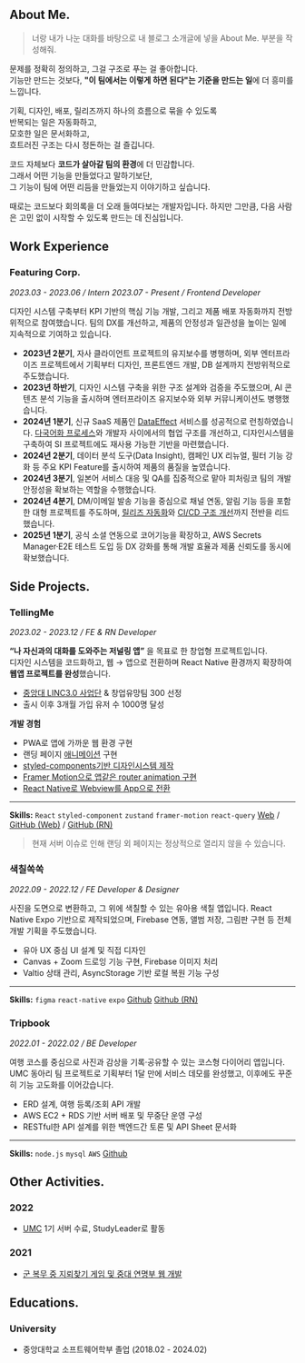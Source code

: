 
## About Me.

> 너랑 내가 나눈 대화를 바탕으로 내 블로그 소개글에 넣을 About Me. 부분을 작성해줘.

문제를 정확히 정의하고, 그걸 구조로 푸는 걸 좋아합니다.  
기능만 만드는 것보다, **"이 팀에서는 이렇게 하면 된다"는 기준을 만드는 일**에 더 흥미를 느낍니다.

기획, 디자인, 배포, 릴리즈까지 하나의 흐름으로 묶을 수 있도록  
반복되는 일은 자동화하고,  
모호한 일은 문서화하고,  
흐트러진 구조는 다시 정돈하는 걸 즐깁니다.

코드 자체보다 **코드가 살아갈 팀의 환경**에 더 민감합니다.  
그래서 어떤 기능을 만들었다고 말하기보단,  
그 기능이 팀에 어떤 리듬을 만들었는지 이야기하고 싶습니다.

때로는 코드보다 회의록을 더 오래 들여다보는 개발자입니다.
하지만 그만큼, 다음 사람은 고민 없이 시작할 수 있도록 만드는 데 진심입니다.

## Work Experience

### Featuring Corp.

_2023.03 - 2023.06 / Intern_
_2023.07 - Present / Frontend Developer_

디자인 시스템 구축부터 KPI 기반의 핵심 기능 개발, 그리고 제품 배포 자동화까지 전방위적으로 참여했습니다. 팀의 DX를 개선하고, 제품의 안정성과 일관성을 높이는 일에 지속적으로 기여하고 있습니다.

- **2023년 2분기**, 자사 클라이언트 프로젝트의 유지보수를 병행하며, 외부 엔터프라이즈 프로젝트에서 기획부터 디자인, 프론트엔드 개발, DB 설계까지 전방위적으로 주도했습니다.
- **2023년 하반기**, 디자인 시스템 구축을 위한 구조 설계와 검증을 주도했으며, AI 콘텐츠 분석 기능을 출시하며 엔터프라이즈 유지보수와 외부 커뮤니케이션도 병행했습니다.
- **2024년 1분기**, 신규 SaaS 제품인 [DataEffect](https://dataeffect.ai/) 서비스를 성공적으로 런칭하였습니다. [다국어화 프로세스](https://www.raoun.me/posts/i18n-spread-sheet)와 개발자 사이에서의 협업 구조를 개선하고, 디자인시스템을 구축하여 SI 프로젝트에도 재사용 가능한 기반을 마련했습니다.
- **2024년 2분기**, 데이터 분석 도구(Data Insight), 캠페인 UX 리뉴얼, 필터 기능 강화 등 주요 KPI Feature를 출시하여 제품의 품질을 높였습니다.
- **2024년 3분기**, 일본어 서비스 대응 및 QA를 집중적으로 맡아 피처링코 팀의 개발 안정성을 확보하는 역할을 수행했습니다.
- **2024년 4분기**, DM/이메일 발송 기능을 중심으로 채널 연동, 알림 기능 등을 포함한 대형 프로젝트를 주도하며, [릴리즈 자동화](https://www.raoun.me/posts/release-note-automation)와 [CI/CD 구조 개선](https://www.raoun.me/posts/ci-cd-vercel-to-github-actions)까지 전반을 리드했습니다.
- **2025년 1분기**, 공식 소셜 연동으로 코어기능을 확장하고, AWS Secrets Manager·E2E 테스트 도입 등 DX 강화를 통해 개발 효율과 제품 신뢰도를 동시에 확보했습니다.

## Side Projects.

### TellingMe

_2023.02 - 2023.12 / FE & RN Developer_

**“나 자신과의 대화를 도와주는 저널링 앱”** 을 목표로 한 창업형 프로젝트입니다.  
 디자인 시스템을 코드화하고, 웹 → 앱으로 전환하며 React Native 환경까지 확장하여 **웹앱 프로젝트를 완성**했습니다.

- [중앙대 LINC3.0 사업단](https://www.startupdaily.kr/news/articleView.html?idxno=4501) & 창업유망팀 300 선정
- 출시 이후 3개월 가입 유저 수 1000명 달성

**개발 경험**

- PWA로 앱에 가까운 웹 환경 구현
- 랜딩 페이지 [애니메이션](https://tellingme.co.kr) 구현
- [styled-components기반 디자인시스템 제작](https://medium.com/@tellingme/frontend-%EB%94%94%EC%9E%90%EC%9D%B8-%EC%8B%9C%EC%8A%A4%ED%85%9C-%EC%BD%94%EB%93%9C%EB%A1%9C-%EA%B5%AC%EC%B6%95%ED%95%98%EA%B8%B0-bc0a8319f137)
- [Framer Motion으로 앱같은 router animation 구현](https://medium.com/@tellingme/frontend-framer-motion%EC%9C%BC%EB%A1%9C-router-animation-%EB%A7%8C%EB%93%A4%EA%B8%B0-5cfd309c4d13)
- [React Native로 Webview를 App으로 전환](https://medium.com/@tellingme/frontend-webview%EB%A1%9C-react%EB%A5%BC-app%EC%9C%BC%EB%A1%9C-%EB%A7%8C%EB%93%A4%EA%B8%B0-30bbe0533f30)

---

**Skills:** `React` `styled-component` `zustand` `framer-motion` `react-query`
[Web](https://tellingme.co.kr) / [GitHub (Web)](https://github.com/telling-me/tellingme-client) / [GitHub (RN)](https://github.com/telling-me/tellingme-RN)

> 현재 서버 이슈로 인해 랜딩 외 페이지는 정상적으로 열리지 않을 수 있습니다.

### 색칠쏙쏙

_2022.09 - 2022.12 / FE Developer & Designer_

사진을 도면으로 변환하고, 그 위에 색칠할 수 있는 유아용 색칠 앱입니다.
React Native Expo 기반으로 제작되었으며, Firebase 연동, 앨범 저장, 그림판 구현 등 전체 개발 기획을 주도했습니다.

- 유아 UX 중심 UI 설계 및 직접 디자인
- Canvas + Zoom 드로잉 기능 구현, Firebase 이미지 처리
- Valtio 상태 관리, AsyncStorage 기반 로컬 복원 기능 구성

---

**Skills:** `figma` `react-native` `expo`
[Github](https://github.com/SsokSsok-CAU) [Github (RN)](https://github.com/SsokSsok-CAU/client_ssokssok)

### Tripbook

_2022.01 - 2022.02 / BE Developer_

여행 코스를 중심으로 사진과 감상을 기록·공유할 수 있는 코스형 다이어리 앱입니다.
UMC 동아리 팀 프로젝트로 기획부터 1달 만에 서비스 데모를 완성했고, 이후에도 꾸준히 기능 고도화를 이어갔습니다.

- ERD 설계, 여행 등록/조회 API 개발
- AWS EC2 + RDS 기반 서버 배포 및 무중단 운영 구성
- RESTful한 API 설계를 위한 백엔드간 토론 및 API Sheet 문서화

---

**Skills:** `node.js` `mysql` `AWS`
[Github](https://github.com/whwkdns13/server_tripbook)

## Other Activities.

### 2022

- [UMC](https://umc.makeus.in/) 1기 서버 수료, StudyLeader로 활동

### 2021

- [군 복무 중 지뢰찾기 게임 및 중대 연명부 웹 개발](https://www.raoun.me/posts/army-coding)

## Educations.

### University

- 중앙대학교 소프트웨어학부 졸업 (2018.02 - 2024.02)
